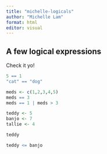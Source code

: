 ```yaml
---
title: "michelle-logicals"
author: "Michelle Lam"
format: html
editor: visual
---
```


## A few logical expressions 

Check it yo!

```r
5 == 1
"cat" == "dog"

meds <- c(1,2,3,4,5)
meds == 3
meds == 1 | meds > 3

teddy <- 5
banjo <- 7
tallie <- 4

teddy

teddy <= banjo


```
